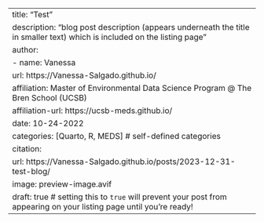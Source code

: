 ---
title: "Test"
description: "blog post description (appears underneath the title in smaller text) which is included on the listing page"
author:
  - name: Vanessa
    url: https://Vanessa-Salgado.github.io/
    affiliation: Master of Environmental Data Science Program @ The Bren School (UCSB)
    affiliation-url: https://ucsb-meds.github.io/ 
date: 10-24-2022
categories: [Quarto, R, MEDS] # self-defined categories
citation: 
  url: https://Vanessa-Salgado.github.io/posts/2023-12-31-test-blog/
image: preview-image.avif
draft: true # setting this to `true` will prevent your post from appearing on your listing page until you're ready!
---